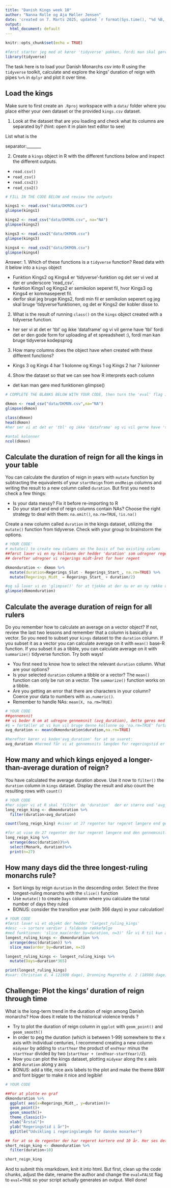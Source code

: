 ```yaml
---
title: "Danish Kings week 10"
author: "Nanna Rolle og Aja Møller Jensen"
date: 'created on 7. Marts 2025, updated `r format(Sys.time(), "%d %B, %Y")`'
output:
  html_document: default
---
```


```r
knitr::opts_chunk$set(echo = TRUE)
```

```r

#først starter jeg med at kører 'tidyverse' pakken, fordi man skal gøre dette hver gang åbner programmet
library(tidyverse)
```


The task here is to load your Danish Monarchs csv into R using the `tidyverse` toolkit, calculate and explore the kings' duration of reign with pipes `%>%` in `dplyr` and plot it over time.

## Load the kings

Make sure to first create an  `.Rproj` workspace with a `data/` folder where you place either your own dataset or the provided `kings.csv` dataset. 

1. Look at the dataset that are you loading and check what its columns are separated by? (hint: open it in plain text editor to see)

List what is the

separator:_______  

2. Create a `kings` object in R with the different functions below and inspect the different outputs.
-  `read.csv()`
-  `read_csv()`
-  `read.csv2()` 
-  `read_csv2()`
```r
# FILL IN THE CODE BELOW and review the outputs

kings1 <- read.csv("data/DKMON.csv")
glimpse(kings1)

kings2 <- read_csv("data/DKMON.csv", na="NA")
glimpse(kings2)

kings3 <- read.csv2("data/DKMON.csv")
glimpse(kings3)

kings4 <- read_csv2("data/DKMON.csv")
glimpse(kings4)

```
Answer: 
1. Which of these functions is a `tidyverse` function? Read data with it below into a `kings` object

- Funktion Kings2 og Kings4 er 'tidyverse'-funktion og det ser vi ved at der er underscore 'read_csv'. 
- funktion Kings1 og Kings2 er semikolon seperet fil, hvor Kings3 og Kings4 er kommaseperet fil.
- derfor skal jeg bruge Kings2, fordi min fil er semikolon seperert og jeg skal bruge 'tidyverse'funktionen, og det er Kings2 der kobler disse to. 

2. What is the result of running `class()` on the `kings` object created with a tidyverse function.

- her ser vi at det er 'tbl' og ikke 'dataframe' og vi vil gerne have 'tbl' fordi det er den gode form for uploading af et spreadsheet :), fordi man kan bruge tidyverse kodepsprog

3. How many columns does the object have when created with these different functions?

- Kings 3 og Kings 4 har 1 kolonne og Kings 1 og Kings 2 har 7 kolonner 

4. Show the dataset so that we can see how R interprets each column
- det kan man gøre med funktionen glimpse()

```r
# COMPLETE THE BLANKS BELOW WITH YOUR CODE, then turn the 'eval' flag in this chunk to TRUE.

dkmon <- read_csv("data/DKMON.csv",na="NA")
glimpse(dkmon)

class(dkmon)
head(dkmon)
#her ser vi at det er 'tbl' og ikke 'dataframe' og vi vil gerne have 'tbl' fordi det er den gode form for uploading af et spreadsheet :), fordi man kan bruge tidyverse kodepsprog

#antal kolonner
ncol(dkmon)


```


## Calculate the duration of reign for all the kings in your table
You can calculate the duration of reign in years with `mutate` function by subtracting the equivalents of your `startReign` from `endReign` columns and writing the result to a new column called `duration`. But first you need to check a few things:

* Is your data messy? Fix it before re-importing to R
* Do your start and end of reign columns contain NAs? Choose the right strategy to deal with them: `na.omit()`, `na.rm=TRUE`, `!is.na()`


Create a new column called  `duration` in the kings dataset, utilizing the `mutate()` function from tidyverse. Check with your group to brainstorm the options.

```r
# YOUR CODE'
# mutate() to create new columns on the basis of two existing colums
##først laver vi en ny kollonne der hedder 'duration' som udregner regeringstiden
## derefter udregner vi regerings midt-året for hver regent

dkmonduration <- dkmon %>% 
  mutate(duration=Regerings_Slut - Regerings_Start_, na.rm=TRUE) %>% 
  mutate(Regerings_Midt_ = Regerings_Start_ + duration/2)

#og så laver vi en 'glimpse()' for at tjekke at der nu er en ny række der hedder 'Regerings_Midt_' og række der hedder 'duration', der viser gennemsnittet af længden af regeringsperioden
glimpse(dkmonduration)

```

## Calculate the average duration of reign for all rulers
Do you remember how to calculate an average on a vector object? If not, review the last two lessons and remember that a column is basically a vector. So you need to subset your `kings` dataset to the `duration` column. If you subset it as a vector you can calculate average on it with `mean()` base-R function. If you subset it as a tibble, you can calculate average on it with `summarize()` tidyverse function. Try both ways!

* You first need to know how to select the relevant `duration` column. What are your options?
* Is your selected `duration` column a tibble or a vector? The `mean()` function can only be run on a vector. The `summarize()` function works on a tibble.
* Are you getting an error that there are characters in your column? Coerce your data to numbers with `as.numeric()`.
* Remember to handle NAs: `mean(X, na.rm=TRUE)`


```r
# YOUR CODE
##gennemsnit
## vi beder R om at udregne gennemsnit (avg_duration), dette gøres med funktionen: mean(dkmonduration$duration,na.rm=TRUE). 
#$ = fortæller at vi kun vil bruge denne kollonne og 'na.rm=TRUE' fortæller R at den ikke skal medtage alle NA 
avg_duration <- mean(dkmonduration$duration,na.rm=TRUE)

#herefter kører vi koden'avg_duration' for at se svaret:
avg_duration #hermed får vi at gennemsnits længden for regeringstid er 19,66 år

```

## How many and which kings enjoyed a longer-than-average duration of reign?

You have calculated the average duration above. Use it now to `filter()` the `duration` column in  `kings` dataset. Display the result and also  count the resulting rows with `count()`

```r
# YOUR CODE
#her siger vi at R skal 'filter' de 'duration'  der er større end 'avg_duration'
long_reign_king <- dkmonduration %>% 
  filter(duration>avg_duration)

count(long_reign_king) #viser at 27 regenter har regeret længere end gennemsnittet på 19,66år

#for at vise de 27 regenter der har regeret længere end den gennemsnitlige regeringstid på 19,66 år bruger vi nedstående kode. Ved select --> siger vi at den skal tage kolonnen 'monark' og 'duration', samt at den skal vise alle 27 monarker.  
long_reign_king %>% 
  arrange(desc(duration))%>% 
  select(Monark, duration)%>% 
  print(n=27)


```


## How many days did the three longest-ruling monarchs rule? 

* Sort kings by reign `duration` in the descending order. Select the three longest-ruling monarchs with the `slice()` function
* Use `mutate()` to create `Days` column where you calculate the total number of days they ruled
* BONUS: consider the transition year (with 366 days) in your calculation!

```r
# YOUR CODE
#først laver vi et objekt der hedder 'largest_ruling_kings'
#desc --> sortere værdier i faldende rækkefølge
#med funktionen: 'slice_max(order_by=duration, n=3)' får vi R til kun at tage de tre regenter der har reageret længst
longest_ruling_kings <- dkmonduration %>% 
  arrange(desc(duration)) %>% 
  slice_max(order_by=duration, n=3)

longest_ruling_kings <- longest_ruling_kings %>% 
  mutate(Days=duration*365)

print(longest_ruling_kings)
#svar: Christian d. 4 (21900 dage), Dronning Magrethe d. 2 (18980 dage), Christian d. 9. (15695 dage)
```


## Challenge: Plot the kings' duration of reign through time

What is the long-term trend in the duration of reign among Danish monarchs? How does it relate to the historical violence trends ? 

* Try to plot the duration of reign column in `ggplot` with `geom_point()` and  `geom_smooth()`
* In order to peg the duration (which is between 1-99) somewhere to the x axis with individual centuries, I recommend creating a new column `midyear` by adding to `startYear` the product of `endYear` minus the `startYear` divided by two (`startYear + (endYear-startYear)/2`).
* Now you can plot the kings dataset, plotting `midyear` along the x axis and `duration` along y axis
* BONUS: add a title, nice axis labels to the plot and make the theme B&W and font bigger to make it nice and legible!

```r
# YOUR CODE

##For at plotte en graf
dkmonduration %>% 
  ggplot( aes(x=Regerings_Midt_, y=duration))+
  geom_point()+
  geom_smooth()+
  theme_classic()+
  xlab("Årstal")+
  ylab("Regeringstid i år")+
  ggtitle("Udvikling i regeringslængde for danske monarker")

## for at se de regenter der har regeret kortere end 10 år. Her ses det tydeligt at at der var flest(15) regenter der regerede under 10 år før 1340. 
short_reign_king <- dkmonduration %>% 
  filter(duration<10)

short_reign_king

```

And to submit this rmarkdown, knit it into html. But first, clean up the code chunks, adjust the date, rename the author and change the `eval=FALSE` flag to `eval=TRUE` so your script actually generates an output.
Well done!


